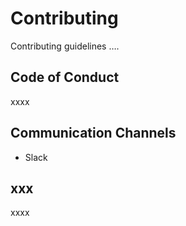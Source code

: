 # Contributing {#sec-contributing}

Contributing guidelines ....

## Code of Conduct

xxxx

## Communication Channels

* Slack

## xxx

xxxx
